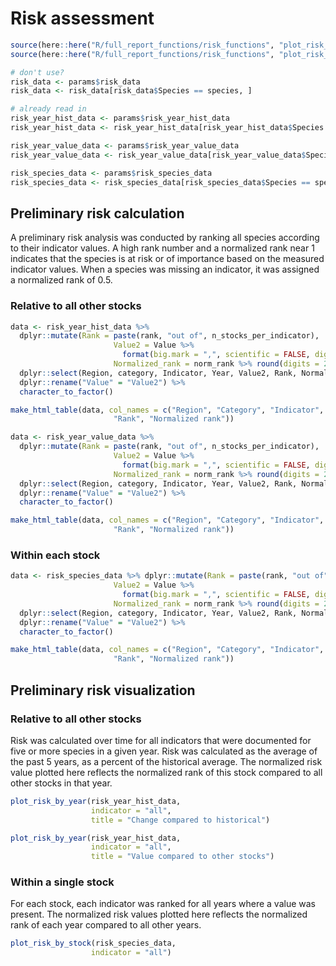 # Risk assessment

```r
source(here::here("R/full_report_functions/risk_functions", "plot_risk_within_species.R"))
source(here::here("R/full_report_functions/risk_functions", "plot_risk_by_year.R"))
```

```r
# don't use?
risk_data <- params$risk_data
risk_data <- risk_data[risk_data$Species == species, ]

# already read in
risk_year_hist_data <- params$risk_year_hist_data
risk_year_hist_data <- risk_year_hist_data[risk_year_hist_data$Species == species, ]

risk_year_value_data <- params$risk_year_value_data
risk_year_value_data <- risk_year_value_data[risk_year_value_data$Species == species, ]

risk_species_data <- params$risk_species_data
risk_species_data <- risk_species_data[risk_species_data$Species == species, ]
```

## Preliminary risk calculation

A preliminary risk analysis was conducted by ranking all species according to their indicator values. A high rank number and a normalized rank near 1 indicates that the species is at risk or of importance based on the measured indicator values. When a species was missing an indicator, it was assigned a normalized rank of 0.5.

### Relative to all other stocks
```r
data <- risk_year_hist_data %>% 
  dplyr::mutate(Rank = paste(rank, "out of", n_stocks_per_indicator),
                       Value2 = Value %>% 
                         format(big.mark = ",", scientific = FALSE, digits = 2),
                       Normalized_rank = norm_rank %>% round(digits = 2)) %>%
  dplyr::select(Region, category, Indicator, Year, Value2, Rank, Normalized_rank) %>%
  dplyr::rename("Value" = "Value2") %>%
  character_to_factor()

make_html_table(data, col_names = c("Region", "Category", "Indicator", "Year", "Value (% of historical)",
                       "Rank", "Normalized rank"))

data <- risk_year_value_data %>% 
  dplyr::mutate(Rank = paste(rank, "out of", n_stocks_per_indicator),
                       Value2 = Value %>% 
                         format(big.mark = ",", scientific = FALSE, digits = 2),
                       Normalized_rank = norm_rank %>% round(digits = 2)) %>%
  dplyr::select(Region, category, Indicator, Year, Value2, Rank, Normalized_rank) %>%
  dplyr::rename("Value" = "Value2") %>%
  character_to_factor()

make_html_table(data, col_names = c("Region", "Category", "Indicator", "Year", "Value (magnitude)",
                       "Rank", "Normalized rank"))
```

### Within each stock
```r
data <- risk_species_data %>% dplyr::mutate(Rank = paste(rank, "out of", n_years_per_indicator),
                       Value2 = Value %>% 
                         format(big.mark = ",", scientific = FALSE, digits = 2),
                       Normalized_rank = norm_rank %>% round(digits = 2)) %>%
  dplyr::select(Region, category, Indicator, Year, Value2, Rank, Normalized_rank) %>%
  dplyr::rename("Value" = "Value2") %>%
  character_to_factor()

make_html_table(data, col_names = c("Region", "Category", "Indicator", "Year", "Value",
                       "Rank", "Normalized rank"))
```

## Preliminary risk visualization

### Relative to all other stocks

Risk was calculated over time for all indicators that were documented for five or more species in a given year. Risk was calculated as the average of the past 5 years, as a percent of the historical average. The normalized risk value plotted here reflects the normalized rank of this stock compared to all other stocks in that year.

```r
plot_risk_by_year(risk_year_hist_data,
                  indicator = "all",
                  title = "Change compared to historical")

plot_risk_by_year(risk_year_hist_data,
                  indicator = "all",
                  title = "Value compared to other stocks")
```

### Within a single stock

For each stock, each indicator was ranked for all years where a value was present. The normalized risk values plotted here reflects the normalized rank of each year compared to all other years.

```r
plot_risk_by_stock(risk_species_data,
                  indicator = "all")
```
